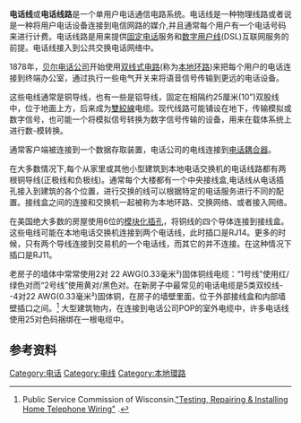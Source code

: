 '''电话线'''或'''电话线路'''是一个单用户电话通信电路系统。电话线是一种物理线路或者说是一种将用户电话设备连接到电信网路的媒介,并且通常每个用户有一个电话号码来进行计费。电话线路是用来提供[[固定电话|固定电话]]服务和[[数字用户线|数字用户线]](DSL)互联网服务的前提。电话线接入到公共交换电话网络中。

1878年，[[贝尔电话公司|贝尔电话公司]]开始使用[[双线式电路|双线式电路]](称为[[本地环路|本地环路]])来把每个用户的电话连接到终端办公室，通过执行一些电气开关来将语音信号传输到更远的电话设备。

这些电线通常是铜导线，也有一些是铝导线，固定在相隔约25厘米(10”)双股线中，位于地面上方，后来成为[[雙絞線|雙絞線]]电缆。现代线路可能铺设在地下，传输模拟或数字信号，也可能一个将模拟信号转换为数字信号传输的设备，用来在载体系统上进行数-模转换。

通常客户端被连接到一个数据存取装置，电话公司的电线连接到[[电话耦合器|电话耦合器]]。

在大多数情况下,每个从家里或其他小型建筑到本地电话交换机的电话线路都有两根铜导线(正极线和负极线)。通常每个大楼都有一个中央接线盒,电话线从电话插孔接入到建筑的各个位置，进行交换的线可以根据特定的电话服务进行不同的配置。接线盒之间的连接和交换机一起被称为本地环路、交换网络、或者接入网络。

在美国绝大多数的房屋使用6位的[[模块化插孔|模块化插孔]]，将铜线的四个导体连接到接线盒。这些电线可能在本地电话交换机连接到两个电话线，此时插口是RJ14。更多的时候，只有两个导线连接到交易机的一个电话线，而其它的并不连接。在这种情况下插口是RJ11。

老房子的墙体中常常使用2对 22 AWG(0.33毫米²)固体铜线电缆：“1号线”使用红/绿色对而“2号线”使用黄对/黑色对。在新房子中最常见的电话电缆是5类双绞线--4对22 AWG(0.33毫米²)固体铜，在房子的墙壁里面，位于外部接线盒和内部墙壁插口之间。<ref>Public Service Commission of Wisconsin.[http://psc.wi.gov/thelibrary/publications/tele/telecom19.pdf "Testing, Repairing & Installing Home Telephone Wiring"] {{webarchive|url=https://web.archive.org/web/20130906105829/http://psc.wi.gov/thelibrary/publications/tele/telecom19.pdf |date=2013-09-06 }}.
</ref>
大型建筑物内，在连接到电话公司POP的室外电缆中，许多电话线使用25对色码捆绑在一根电缆中。

==参考资料==
{{reflist}}

[[Category:电话|Category:电话]]
[[Category:电线|Category:电线]]
[[Category:本地環路|Category:本地環路]]